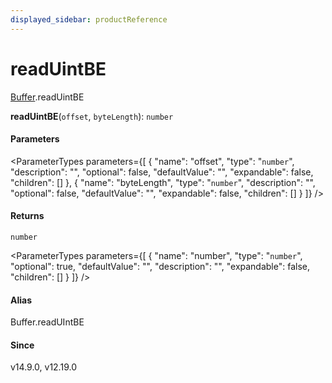 ```yaml
---
displayed_sidebar: productReference
---
```



# readUintBE

[Buffer](../../interfaces/Buffer.mdx).readUintBE

**readUintBE**(`offset`, `byteLength`): `number`

#### Parameters

<ParameterTypes parameters={[
  {
    "name": "offset",
    "type": "`number`",
    "description": "",
    "optional": false,
    "defaultValue": "",
    "expandable": false,
    "children": []
  },
  {
    "name": "byteLength",
    "type": "`number`",
    "description": "",
    "optional": false,
    "defaultValue": "",
    "expandable": false,
    "children": []
  }
]} />

#### Returns

`number`

<ParameterTypes parameters={[
  {
    "name": "number",
    "type": "`number`",
    "optional": true,
    "defaultValue": "",
    "description": "",
    "expandable": false,
    "children": []
  }
]} />

#### Alias

Buffer.readUIntBE

#### Since

v14.9.0, v12.19.0
